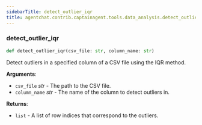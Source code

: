 ```yaml
---
sidebarTitle: detect_outlier_iqr
title: agentchat.contrib.captainagent.tools.data_analysis.detect_outlier_iqr
---
```


### detect\_outlier\_iqr

```python
def detect_outlier_iqr(csv_file: str, column_name: str)
```

Detect outliers in a specified column of a CSV file using the IQR method.

**Arguments**:

- `csv_file` _str_ - The path to the CSV file.
- `column_name` _str_ - The name of the column to detect outliers in.
  

**Returns**:

- `list` - A list of row indices that correspond to the outliers.


